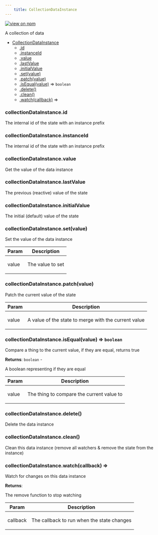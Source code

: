 ```yaml
--- 
	title: CollectionDataInstance 
--- 
```


[![view on npm](http://img.shields.io/npm/v/@plexusjs/core.svg)](https://www.npmjs.org/package/@plexusjs/core)

<p>A collection of data</p>


* [CollectionDataInstance](#CollectionDataInstance)
    * [.id](#CollectionDataInstance+id)
    * [.instanceId](#CollectionDataInstance+instanceId)
    * [.value](#CollectionDataInstance+value)
    * [.lastValue](#CollectionDataInstance+lastValue)
    * [.initialValue](#CollectionDataInstance+initialValue)
    * [.set(value)](#CollectionDataInstance+set)
    * [.patch(value)](#CollectionDataInstance+patch)
    * [.isEqual(value)](#CollectionDataInstance+isEqual) ⇒ <code>boolean</code>
    * [.delete()](#CollectionDataInstance+delete)
    * [.clean()](#CollectionDataInstance+clean)
    * [.watch(callback)](#CollectionDataInstance+watch) ⇒

<a name="CollectionDataInstance+id"></a>

### collectionDataInstance.id
<p>The internal id of the state with an instance prefix</p>

<a name="CollectionDataInstance+instanceId"></a>

### collectionDataInstance.instanceId
<p>The internal id of the state with an instance prefix</p>

<a name="CollectionDataInstance+value"></a>

### collectionDataInstance.value
<p>Get the value of the data instance</p>

<a name="CollectionDataInstance+lastValue"></a>

### collectionDataInstance.lastValue
<p>The previous (reactive) value of the state</p>

<a name="CollectionDataInstance+initialValue"></a>

### collectionDataInstance.initialValue
<p>The initial (default) value of the state</p>

<a name="CollectionDataInstance+set"></a>

### collectionDataInstance.set(value)
<p>Set the value of the data instance</p>


| Param | Description |
| --- | --- |
| value | <p>The value to set</p> |

<a name="CollectionDataInstance+patch"></a>

### collectionDataInstance.patch(value)
<p>Patch the current value of the state</p>


| Param | Description |
| --- | --- |
| value | <p>A value of the state to merge with the current value</p> |

<a name="CollectionDataInstance+isEqual"></a>

### collectionDataInstance.isEqual(value) ⇒ <code>boolean</code>
<p>Compare a thing to the current value, if they are equal, returns true</p>

**Returns**: <code>boolean</code> - <p>A boolean representing if they are equal</p>  

| Param | Description |
| --- | --- |
| value | <p>The thing to compare the current value to</p> |

<a name="CollectionDataInstance+delete"></a>

### collectionDataInstance.delete()
<p>Delete the data instance</p>

<a name="CollectionDataInstance+clean"></a>

### collectionDataInstance.clean()
<p>Clean this data instance (remove all watchers &amp; remove the state from the instance)</p>

<a name="CollectionDataInstance+watch"></a>

### collectionDataInstance.watch(callback) ⇒
<p>Watch for changes on this data instance</p>

**Returns**: <p>The remove function to stop watching</p>  

| Param | Description |
| --- | --- |
| callback | <p>The callback to run when the state changes</p> |


